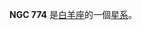 {{NGCInfoBox|NGCID=NGC 774|發現者=弗里德里希·威廉·赫歇爾|發現日期=1784年10月16日|其他編號=UGC 1469,MCG 2-6-8,ZWG 438.10|曆元=J2000.0|赤經=1時59分34.7秒
|赤緯=14°0'30"|星座=白羊座|星體=星系|星等=13.1|表面亮度=13.6|藍等=14.1}}

'''NGC 774''' 是[[白羊座|白羊座]]的一個[[星系|星系]]。

{{NGCReference|774}}

{{Catalogs|NGC=774}}